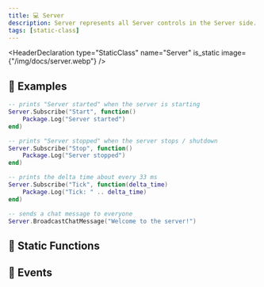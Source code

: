 ```yaml
---
title: 💻 Server
description: Server represents all Server controls in the Server side.
tags: [static-class]
---
```


<HeaderDeclaration type="StaticClass" name="Server" is_static image={"/img/docs/server.webp"} />


## 🎒 Examples

```lua title="Server/Index.lua"
-- prints "Server started" when the server is starting
Server.Subscribe("Start", function()
    Package.Log("Server started")
end)

-- prints "Server stopped" when the server stops / shutdown
Server.Subscribe("Stop", function()
    Package.Log("Server stopped")
end)

-- prints the delta time about every 33 ms
Server.Subscribe("Tick", function(delta_time)
    Package.Log("Tick: " .. delta_time)
end)

-- sends a chat message to everyone
Server.BroadcastChatMessage("Welcome to the server!")
```


## 🗿 Static Functions

<StaticFunctionsDeclaration type="StaticClass" name="Server" />


## 🚀 Events

<EventsDeclaration type="StaticClass" name="Server" />
